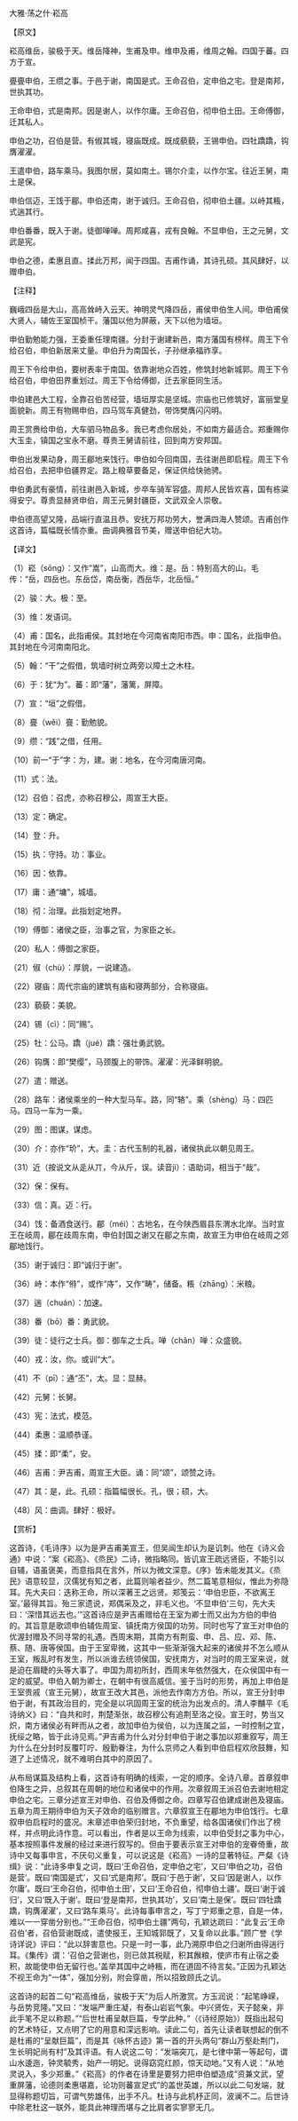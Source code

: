 

大雅·荡之什·崧高

【原文】

崧高维岳，骏极于天。维岳降神，生甫及申。维申及甫，维周之翰。四国于蕃。四方于宣。

亹亹申伯，王缵之事。于邑于谢，南国是式。王命召伯，定申伯之宅。登是南邦，世执其功。

王命申伯，式是南邦。因是谢人，以作尔庸。王命召伯，彻申伯土田。王命傅御，迁其私人。

申伯之功，召伯是营。有俶其城，寝庙既成。既成藐藐，王锡申伯。四牡蹻蹻，钩膺濯濯。

王遣申伯，路车乘马。我图尔居，莫如南土。锡尔介圭，以作尔宝。往近王舅，南土是保。

申伯信迈，王饯于郿。申伯还南，谢于诚归。王命召伯，彻申伯土疆。以峙其粻，式遄其行。

申伯番番，既入于谢。徒御啴啴。周邦咸喜，戎有良翰。不显申伯，王之元舅，文武是宪。

申伯之德，柔惠且直。揉此万邦，闻于四国。吉甫作诵，其诗孔硕。其风肆好，以赠申伯。

【注释】

巍峨四岳是大山，高高耸峙入云天。神明灵气降四岳，甫侯申伯生人间。申伯甫侯大贤人，辅佐王室国桢干。藩国以他为屏蔽，天下以他为墙垣。

申伯勤勉能力强，王委重任理南疆。分封于谢建新邑，南方藩国有榜样。周王下令给召伯，申伯新居来丈量。申伯升为南国长，子孙继承福祚享。

周王下令给申伯，要树表率于南国。依靠谢地众百姓，修筑封地新城郭。周王下令给召伯，申伯田界重划过。周王下令给傅御，迁去家臣同生活。

申伯建邑大工程，全靠召伯苦经营，墙垣厚实是坚城。宗庙也已修筑好，富丽堂皇面貌新。周王有物赐申伯，四马驾车真健劲，带饰樊膺闪闪明。

周王赏赉给申伯，大车驷马物品多。我已考虑你居处，不如南方最适合。郑重赐你大玉圭，镇国之宝永不磨。尊贵王舅请前往，回到南方安邦国。

申伯出发果动身，周王郿地来饯行。申伯如今回南国，去往谢邑即启程。周王下令给召伯，去把申伯疆界定。路上粮草要备足，保证供给快驰骋。

申伯勇武有豪情，前往谢邑入新城，步卒车骑军容盛。周邦人民皆欢喜，国有栋粱得安宁。尊贵显赫贤申伯，周王元舅封疆臣，文武双全人崇敬。

申伯德高望又隆，品端行直温且恭。安抚万邦功劳大，誉满四海人赞颂。吉甫创作这首诗，篇幅既长情亦重。曲调典雅音节美，赠送申伯纪大功。

【译文】

（1）崧（sōng）：又作“嵩”，山高而大。维：是。岳：特别高大的山。毛传：“岳，四岳也。东岳岱，南岳衡，西岳华，北岳恒。”

（2）骏：大。极：至。

（3）维：发语词。

（4）甫：国名，此指甫侯。其封地在今河南省南阳市西。申：国名，此指申伯。其封地在今河南南阳北。

（5）翰：“干”之假借，筑墙时树立两旁以障土之木柱。

（6）于：犹“为”。蕃：即“藩”，藩篱，屏障。

（7）宣：“垣”之假借。

（8）亹（wěi）亹：勤勉貌。

（9）缵：“践”之借，任用。

（10）前一“于”字：为，建。谢：地名，在今河南唐河南。

（11）式：法。

（12）召伯：召虎，亦称召穆公，周宣王大臣。

（13）定：确定。

（14）登：升。

（15）执：守持。功：事业。

（16）因：依靠。

（17）庸：通“墉”，城墙。

（18）彻：治理。此指划定地界。

（19）傅御：诸侯之臣，治事之官，为家臣之长。

（20）私人：傅御之家臣。

（21）俶（chù）：厚貌，一说建造。

（22）寝庙：周代宗庙的建筑有庙和寝两部分，合称寝庙。

（23）藐藐：美貌。

（24）锡（cì）：同“赐”。

（25）牡：公马。蹻（jué）蹻：强壮勇武貌。

（26）钩膺：即“樊缨”，马颈腹上的带饰。濯濯：光泽鲜明貌。

（27）遣：赠送。

（28）路车：诸侯乘坐的一种大型马车。路，同“辂”。乘（shèng）马：四匹马。四马一车为一乘。

（29）图：图谋，谋虑。

（30）介：亦作“玠”，大。圭：古代玉制的礼器，诸侯执此以朝见周王。

（31）近（按说文从辵从丌，今从斤，误。读音jì）：语助词，相当于“哉”。

（32）保：保有。

（33）信：真。迈：行。

（34）饯：备酒食送行。郿（méi）：古地名，在今陕西眉县东渭水北岸。当时宣王在岐周，郿在歧周东南，申伯封国之谢又在郿之东南，故宣王为申伯在岐周之郊郿地饯行。

（35）谢于诚归：即“诚归于谢”。

（36）峙：本作“偫”，或作“庤”，又作“畴”，储备。粻（zhāng）：米粮。

（37）遄（chuán）：加速。

（38）番（bō）番：勇武貌。

（39）徒：徒行之士兵。御：御车之士兵。啴（chǎn）啴：众盛貌。

（40）戎：汝，你。或训“大”。

（41）不（pī）：通“丕”，太。显：显赫。

（42）元舅：长舅。

（43）宪：法式，模范。

（44）柔惠：温顺恭谨。

（45）揉：即“柔”，安。

（46）吉甫：尹吉甫，周宣王大臣。诵：同“颂”，颂赞之诗。

（47）其：是，此。孔硕：指篇幅很长。孔，很；硕，大。

（48）风：曲调。肆好：极好。

【赏析】

这首诗，《毛诗序》以为是尹吉甫美宣王，但吴闿生却认为是讥刺。他在《诗义会通》中说：“案《崧高》、《烝民》二诗，微指略同。皆讥宣王疏远贤臣，不能引以自辅，语虽褒美，而意指具在言外，所以为微文深意。《序》皆未能发其义。《烝民》语意较显，汉儒犹有知之者，此篇则喻者益少。然二篇笔意相似，惟此为弥隐耳。先大夫曰：迭称王命，所以深著王之远贤。郑笺云：‘申伯忠臣，不欲离王室。’最得其旨。殆三家遗说，郑偶采及之，非毛义也。‘不显申伯’三句，先大夫曰：‘深惜其远去也。’”这首诗应是尹吉甫赠给在王室为卿士而又出为方伯的申伯的。其旨意是歌颂申伯辅佐周室、镇抚南方侯国的功劳。同时也写了宣王对申伯的优渥封赠及不同寻常的礼遇。西周末期，其南方有荆蛮、申、吕、应、邓、陈、蔡、随、唐等侯国。由于王室卑微，这其中一些渐渐强大起来的诸侯并不怎么顺从王室，叛乱时有发生，所以派谁去统领侯国，安抚南方，对当时的周王室来说，就是迫在眉睫的头等大事了。申国为周初所封，西周末年依然强大，在众侯国中有一定的威望。申伯入朝为卿士，在朝中有很高威信。鉴于当时的形势，再加上申伯是王室贵戚（宣王元舅），故宣王改大其邑，派他去作南方方伯。所以，宣王分封申伯于谢，有其政治目的，完全是以巩固周王室的统治为出发点的。清人李黼平《毛诗纳义》曰：“自共和时，荆楚渐张，故召穆公有追荆至洛之役。宣王时，势当又炽，南方诸侯必有畔而从之者，故加申伯为侯伯，以为连属之监，一时控制之宜，抚绥之略，皆于此诗见焉。”尹吉甫为什么对分封申伯于谢之事加以郑重叙写，周王为什么在分封时反覆叮咛、殷勤眷注，为什么京师之人看到申伯启程欢欣鼓舞，知道了上述情况，就不难明白其中的原因了。

从布局谋篇及结构上看，这首诗有明确的线索，一定的顺序。全诗八章。首章叙申伯降生之异，总叙其在周朝的地位和诸侯中的作用。次章叙周王派召伯去谢地相定申伯之宅。三章分述宣王对申伯、召伯及傅御之命。四章写召伯建成谢邑及寝庙。五章为周王期待申伯为天子效命的临别赠言。六章叙宣王在郿地为申伯饯行。七章叙申伯启程时的盛况。末章述申伯荣归封地，不负重望，给各国诸侯们作出了榜样，并点明此诗作意。可以看出，作者是以王命为线索，以申伯受封之事为中心，基本按照事件发展的经过来进行叙写的。但由于要表示宣王对申伯的宠眷倚重，故诗中又每事申言，不厌句义重复，可以说这是《崧高》一诗的显著特征。严粲《诗缉》说：“此诗多申复之词，既曰‘王命召伯，定申伯之宅’，又曰‘申伯之功，召伯是营’。既曰‘南国是式’，又曰‘式是南邦’。既曰‘于邑于谢’，又曰‘因是谢人，以作尔庸’。既曰‘王命召伯，彻申伯土田’，又曰‘王命召伯，彻申伯土疆’。既曰‘谢于诚归’，又曰‘既入于谢’。既曰‘登是南邦，世执其功’，又曰‘南土是保’。既曰‘四牡蹻蹻，钩膺濯濯’，又曰‘路车乘马’。此诗每事申言之，写丁宁郑重之意，自是一体，难以一一穿凿分别也。”“王命召伯，彻申伯土疆”两句，孔颖达疏曰：“此复云‘王命召伯’者，召伯营谢既成，遣使报王，王知城郭既了，又复命以此事。”顾广誉《学诗详说》评曰：“此以辞害意也。只是一时一事，此乃溯原申伯之归谢所由得遄行耳。《集传》谓：‘召伯之营谢也，则已敛其税赋，积其餱粮，使庐市有止宿之委积，故能使申伯无留行也。’盖举其国中之峙粻，而在道固不待言矣。”正因为孔颖达不视王命为“一体”，强加分别，附会穿凿，所以招致顾氏之讥。

这首诗的起首二句“崧高维岳，骏极于天”为后人所激赏。方玉润说：“起笔峥嵘，与岳势竞隆。”又曰：“发端严重庄凝，有泰山岩岩气象。中兴贤佐，天子懿亲，非此手笔不足以称题。”“后世杜甫呈献巨篇，专学此种。”（《诗经原始》）既指出起句的艺术特征，又点明了它的用意和深远影响。读此二句，首先让读者联想起的倒不是杜甫的“呈献巨篇”，而是其《咏怀古迹》第一首的开头两句“群山万壑赴荆门，生长明妃尚有村”及其评语。有人说这二句：“发端突兀，是七律中第一等起句，谓山水逶迤，钟灵毓秀，始产一明妃。说得窈窕红颜，惊天动地。”又有人说：“从地灵说入，多少郑重。”《崧高》的作者在诗里是要努力把申伯塑造成“资兼文武，望重屏藩，论德则柔惠堪嘉，论功则蕃宣足式”的盖世英雄，所以以此二句发端，就显得称题切旨，可谓气势雄伟，出手不凡。杜诗与此机杼正同，波澜不二。后世诗中除老杜这一联外，能具此神理而堪与之比肩者实寥寥无几。

